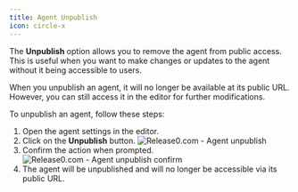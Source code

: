 ```yaml
---
title: Agent Unpublish
icon: circle-x
---
```

The **Unpublish** option allows you to remove the agent from public access. This is useful when you want to make changes or updates to the agent without it being accessible to users.

When you unpublish an agent, it will no longer be available at its public URL. However, you can still access it in the editor for further modifications.

To unpublish an agent, follow these steps:
1. Open the agent settings in the editor.
2. Click on the **Unpublish** button.
    <Frame style={{ maxWidth: '400px' }}>
    <img src="/images/agent-settings/agent-unpublish.png" alt="Release0.com - Agent unpublish" />
    </Frame>
3. Confirm the action when prompted.
    <Frame style={{ maxWidth: '400px' }}>
    <img src="/images/agent-settings/agent-unpublish-confirm.png" alt="Release0.com - Agent unpublish confirm" />
    </Frame>
4. The agent will be unpublished and will no longer be accessible via its public URL.

